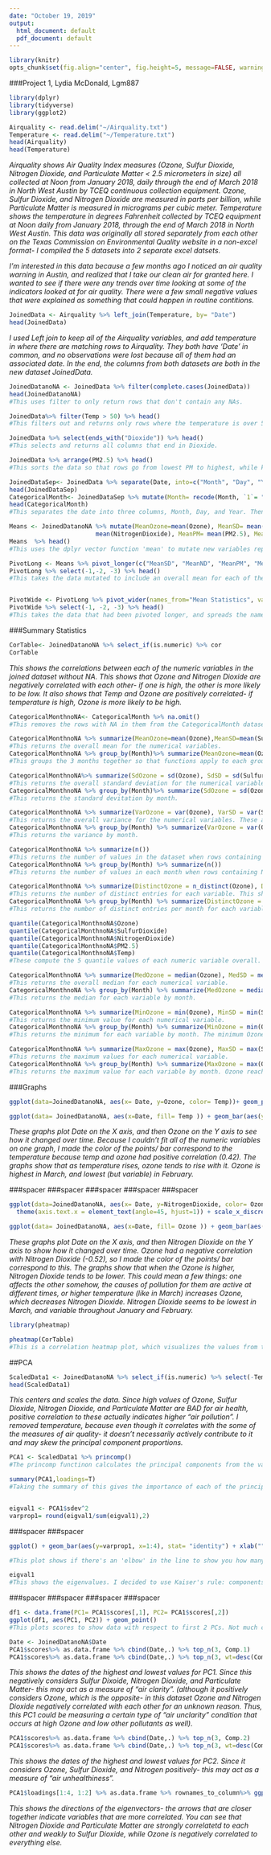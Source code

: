 ```yaml
---
date: "October 19, 2019"
output:
  html_document: default
  pdf_document: default
---
```


```r
library(knitr)
opts_chunk$set(fig.align="center", fig.height=5, message=FALSE, warning=FALSE, fig.width=8, tidy=TRUE)

```

###Project 1, Lydia McDonald, Lgm887

```R
library(dplyr)
library(tidyverse)
library(ggplot2)

Airquality <- read.delim("~/Airquality.txt")
Temperature <- read.delim("~/Temperature.txt")
head(Airquality)
head(Temperature)
```
*Airquality shows Air Quality Index measures (Ozone, Sulfur Dioxide, Nitrogen Dioxide, and Particulate Matter < 2.5 micrometers in size) all collected at Noon from January 2018, daily through the end of March 2018 in North West Austin by TCEQ continuous collection equipment. Ozone, Sulfur Dioxide, and Nitrogen Dioxide are measured in parts per billion, while Particulate Matter is measured in micrograms per cubic meter.* 
*Temperature shows the temperature in degrees Fahrenheit collected by TCEQ equipment at Noon daily from January 2018, through the end of March 2018 in North West Austin.* 
*This data was originally all stored separately from each other on the Texas Commission on Environmental Quality website in a non-excel format- I compiled the 5 datasets into 2 separate excel datsets.*

*I'm interested in this data because a few months ago I noticed an air quality warning in Austin, and realized that I take our clean air for granted here. I wanted to see if there were any trends over time looking at some of the indicators looked at for air quality.*
*There were a few small negative values that were explained as something that could happen in routine contitions.*
```R
JoinedData <- Airquality %>% left_join(Temperature, by= "Date")
head(JoinedData)
```
*I used Left join to keep all of the Airquality variables, and add temperature in where there are matching rows to Airquality. They both have 'Date' in common, and no observations were lost because all of them had an associated date. In the end, the columns from both datasets are both in the new dataset JoinedData.* 

```R

JoinedDatanoNA <- JoinedData %>% filter(complete.cases(JoinedData))
head(JoinedDatanoNA)
#This uses filter to only return rows that don't contain any NAs.

JoinedData%>% filter(Temp > 50) %>% head()
#This filters out and returns only rows where the temperature is over 50 degrees.

JoinedData %>% select(ends_with("Dioxide")) %>% head()
#This selects and returns all columns that end in Dioxide.

JoinedData %>% arrange(PM2.5) %>% head()
#This sorts the data so that rows go from lowest PM to highest, while keeping the rest of the variables present.

JoinedDataSep<- JoinedData %>% separate(Date, into=c("Month", "Day", "Year"))
head(JoinedDataSep)
CategoricalMonth<- JoinedDataSep %>% mutate(Month= recode(Month, `1`= "Jan", `2`= "Feb", `3` = "Mar"))
head(CategoricalMonth)
#This separates the date into three columns, Month, Day, and Year. Then it recodes month into a categorical variable.

Means <- JoinedDatanoNA %>% mutate(MeanOzone=mean(Ozone), MeanSD= mean(SulfurDioxide), MeanND= 
                        mean(NitrogenDioxide), MeanPM= mean(PM2.5), MeanTemp= mean(Temp))
Means  %>% head()
#This uses the dplyr vector function 'mean' to mutate new variables representing the overall mean of each numeric variable- saving each as a new column. This is saved to Means to use later in a pivot. 

```


```R

PivotLong <- Means %>% pivot_longer(c("MeanSD", "MeanND", "MeanPM", "MeanTemp"), names_to="Mean Statistics", values_to="Values")
PivotLong %>% select(-1,-2, -3) %>% head()
#This takes the data mutated to include an overall mean for each of the variables in a new column. I pivoted it longer to make the names of all these mean columns under one new column called 'Mean Statistics'. Then, the values for each of them appeared in the adjacent column called 'Values'. (Columns are dropped to see the new columns).


PivotWide <- PivotLong %>% pivot_wider(names_from="Mean Statistics", values_from= "Values")
PivotWide %>% select(-1, -2, -3) %>% head()
#This takes the data that had been pivoted longer, and spreads the names in the 'Mean Statistics' column back out into their own separate columns, and assigns the matching values from "Values' under each column header. 

```
###Summary Statistics

```R

CorTable<- JoinedDatanoNA %>% select_if(is.numeric) %>% cor
CorTable
```
*This shows the correlations between each of the numeric variables in the joined dataset without NA. This shows that Ozone and Nitrogen Dioxide are negatively correlated with each other- if one is high, the other is more likely to be low. It also shows that Temp and Ozone are positively correlated- if temperature is high, Ozone is more likely to be high.* 


```R
CategoricalMonthnoNA<- CategoricalMonth %>% na.omit()
#This removes the rows with NA in them from the CategoricalMonth dataset. 

CategoricalMonthnoNA %>% summarize(MeanOzone=mean(Ozone),MeanSD=mean(SulfurDioxide), MeanND= mean(NitrogenDioxide), MeanPM= mean(PM2.5), MeanTemp= mean(Temp))
#This returns the overall mean for the numerical variables. 
CategoricalMonthnoNA %>% group_by(Month)%>% summarize(MeanOzone=mean(Ozone),MeanSD=mean(SulfurDioxide), MeanND= mean(NitrogenDioxide), MeanPM= mean(PM2.5), MeanTemp= mean(Temp))
#This groups the 3 months together so that functions apply to each group separately. Then, returns the mean for the numerical variables per month. 
```

```R
CategoricalMonthnoNA%>% summarize(SdOzone = sd(Ozone), SdSD = sd(SulfurDioxide), SdND = sd(NitrogenDioxide), SdPM= sd(PM2.5), SdTemp= sd(Temp))
#This returns the overall standard deviation for the numerical variables. 
CategoricalMonthnoNA %>% group_by(Month)%>% summarize(SdOzone = sd(Ozone), SdSD = sd(SulfurDioxide), SdND = sd(NitrogenDioxide), SdPM= sd(PM2.5), SdTemp= sd(Temp))
#This returns the standard devitation by month. 
```

```R
CategoricalMonthnoNA %>% summarize(VarOzone = var(Ozone), VarSD = var(SulfurDioxide), VarND = var(NitrogenDioxide), VarPM= var(PM2.5), VarTemp= var(Temp))
#This returns the overall variance for the numerical variables. These are the same values as the standard deviations squared. 
CategoricalMonthnoNA %>% group_by(Month) %>% summarize(VarOzone = var(Ozone), VarSD = var(SulfurDioxide), VarND = var(NitrogenDioxide), VarPM= var(PM2.5), VarTemp= var(Temp))
#This returns the variance by month. 
```

```R
CategoricalMonthnoNA %>% summarize(n())
#This returns the number of values in the dataset when rows containing NAs are removed. There are 76.
CategoricalMonthnoNA %>% group_by(Month) %>% summarize(n())
#This returns the number of values in each month when rows containing NAs are removed. There are 28 in January, 22 in Febuary, and 26 in March. 

```

```R
CategoricalMonthnoNA %>% summarize(DistinctOzone = n_distinct(Ozone), DistinctSD = n_distinct(SulfurDioxide), DistinctND = n_distinct(NitrogenDioxide), DistinctPM= n_distinct(PM2.5), DistinctTemp= n_distinct(Temp))
#This returns the number of distinct entries for each variable. This shows that Sulfur Dioxide has more repeat values than the other variables.
CategoricalMonthnoNA %>% group_by(Month) %>% summarize(DistinctOzone = n_distinct(Ozone), DistinctSD = n_distinct(SulfurDioxide), DistinctND = n_distinct(NitrogenDioxide), DistinctPM= n_distinct(PM2.5), DistinctTemp= n_distinct(Temp))
#This returns the number of distinct entries per month for each variable. 
```

```R

quantile(CategoricalMonthnoNA$Ozone)
quantile(CategoricalMonthnoNA$SulfurDioxide)
quantile(CategoricalMonthnoNA$NitrogenDioxide)
quantile(CategoricalMonthnoNA$PM2.5)
quantile(CategoricalMonthnoNA$Temp)
#These compute the 5 quantile values of each numeric variable overall. 
```

```R
CategoricalMonthnoNA %>% summarize(MedOzone = median(Ozone), MedSD = median(SulfurDioxide), MedND = median(NitrogenDioxide), MedPM= median(PM2.5), MedTemp= median(Temp))
#This returns the overall median for each numerical variable.  
CategoricalMonthnoNA %>% group_by(Month) %>% summarize(MedOzone = median(Ozone), MedSD = median(SulfurDioxide), MedND = median(NitrogenDioxide), MedPM= median(PM2.5), MedTemp= median(Temp))
#This returns the median for each variable by month. 
```

```R
CategoricalMonthnoNA %>% summarize(MinOzone = min(Ozone), MinSD = min(SulfurDioxide), MinND = min(NitrogenDioxide), MinPM= min(PM2.5), MinTemp= min(Temp))
#This returns the minimum value for each numerical variable.  
CategoricalMonthnoNA %>% group_by(Month) %>% summarize(MinOzone = min(Ozone), MinSD = min(SulfurDioxide), MinND = min(NitrogenDioxide), MinPM= min(PM2.5), MinTemp= min(Temp))
#This returns the minimum for each variable by month. The minimum Ozone in February was much lower than in January or March, which the mimimum Nitrogen Dioxide wasn't as low in February. 
```
```R
CategoricalMonthnoNA %>% summarize(MaxOzone = max(Ozone), MaxSD = max(SulfurDioxide), MaxND = max(NitrogenDioxide), MaxPM= max(PM2.5), MaxTemp= max(Temp))
#This returns the maximum values for each numerical variable.  
CategoricalMonthnoNA %>% group_by(Month) %>% summarize(MaxOzone = max(Ozone), MaxSD = max(SulfurDioxide), MaxND = max(NitrogenDioxide), MaxPM= max(PM2.5), MaxTemp= max(Temp))
#This returns the maximum value for each variable by month. Ozone reached a higher value in March, while Nitrogen Dioxide's max was lowest in March. 
```
###Graphs
```R
ggplot(data=JoinedDatanoNA, aes(x= Date, y=Ozone, color= Temp))+ geom_point(size=3) + ggtitle("Ozone over Time by Temperature") +  theme(axis.text.x = element_text(angle=45, hjust=1)) + scale_x_discrete(labels= abbreviate)
```
```R
ggplot(data= JoinedDatanoNA, aes(x=Date, fill= Temp )) + geom_bar(aes(y=Ozone), stat= "identity") + ggtitle("Ozone over Time by Temperature")+ theme(axis.text.x = element_text(angle=45, hjust=1))+ scale_x_discrete(labels= abbreviate)
```

*These graphs plot Date on the X axis, and then Ozone on the Y axis to see how it changed over time. Because I couldn't fit all of the numeric variables on one graph, I made the color of the points/ bar correspond to the temperature because temp and ozone had positive correlation (0.42). The graphs show that as temperature rises, ozone tends to rise with it. Ozone is highest in March, and lowest (but variable) in February.* 


###spacer
###spacer
###spacer
###spacer
###spacer


```R


ggplot(data=JoinedDatanoNA, aes(x= Date, y=NitrogenDioxide, color= Ozone))+ geom_point(size=3) + ggtitle("Nitrogen Dioxide over time by Ozone") +  
  theme(axis.text.x = element_text(angle=45, hjust=1)) + scale_x_discrete(labels= abbreviate)
```

```R




ggplot(data= JoinedDatanoNA, aes(x=Date, fill= Ozone )) + geom_bar(aes(y=NitrogenDioxide), stat= "identity") + ggtitle("Nitrogen Dioxide over time by Ozone")+ theme(axis.text.x = element_text(angle=45, hjust=1)) + scale_x_discrete(labels= abbreviate)
```

*These graphs plot Date on the X axis, and then Nitrogen Dioxide on the Y axis to show how it changed over time. Ozone had a negative correlation with Nitrogen Dioxide (-0.52), so I made the color of the points/ bar correspond to this. The graphs show that when the Ozone is higher, Nitrogen Dioxide tends to be lower. This could mean a few things: one affects the other somehow, the causes of pollution for them are active at different times, or higher temperature (like in March) increases Ozone, which decreases Nitrogen Dioxide.*
*Nitrogen Dioxide seems to be lowest in March, and variable throughout January and February.* 


```R
library(pheatmap)

pheatmap(CorTable)
#This is a correlation heatmap plot, which visualizes the values from the correlation table of the JoinedDatanoNA dataset. 

```

##PCA
```R
ScaledData1 <- JoinedDatanoNA %>% select_if(is.numeric) %>% select(-Temp) %>% scale() 
head(ScaledData1)
```

*This centers and scales the data. Since high values of Ozone, Sulfur Dioxide, Nitrogen Dioxide, and Particulate Matter are BAD for air health, positive correlation to these actually indicates higher "air pollution". I removed temperature, because even though it correlates with the some of the measures of air quality- it doesn't necessarily actively contribute to it and may skew the principal component proportions.* 

```R
PCA1 <- ScaledData1 %>% princomp()
#The princomp functinon calculates the principal components from the variables. 

summary(PCA1,loadings=T)
#Taking the summary of this gives the importance of each of the principal components, and shows the loadings.


eigval1 <- PCA1$sdev^2
varprop1= round(eigval1/sum(eigval1),2)
```

###spacer
###spacer

```R

ggplot() + geom_bar(aes(y=varprop1, x=1:4), stat= "identity") + xlab("")+ geom_path(aes(y=varprop1, x=1:4))+ geom_text(aes(x=1:4, y=varprop1, label=round(varprop1,2)), vjust=1, col="white", size=4)+ scale_y_continuous(breaks= seq(0,.6,.2), labels=scales::percent)+scale_x_continuous(breaks=1:4)

#This plot shows if there's an 'elbow' in the line to show you how many principle components to consider- here there is no clear elbow. 

eigval1
#This shows the eigenvalues. I decided to use Kaiser's rule: components with values greater than 1 will be chosen, thus I chose to consider 2 principal components for the data. 

```
###spacer
###spacer
###spacer
###spacer
```R
df1 <- data.frame(PC1= PCA1$scores[,1], PC2= PCA1$scores[,2])
ggplot(df1, aes(PC1, PC2)) + geom_point()
#This plots scores to show data with respect to first 2 PCs. Not much clustering is present. 
```

```R

Date <- JoinedDatanoNA$Date
PCA1$scores%>% as.data.frame %>% cbind(Date,.) %>% top_n(3, Comp.1)
PCA1$scores%>% as.data.frame %>% cbind(Date,.) %>% top_n(3, wt=desc(Comp.1))
```
*This shows the dates of the highest and lowest values for PC1. Since this negatively considers Sulfur Dixoide, Nitrogen Dioxide, and Particulate Matter- this may act as a measure of "air clarity". (although it positively considers Ozone, which is the opposite- in this dataset Ozone and Nitrogen Dioxide negatively correlated with each other for an unknown reason. Thus, this PC1 could be measuring a certain type of "air unclarity" condition that occurs at high Ozone and low other pollutants as well).*
```R
PCA1$scores%>% as.data.frame %>% cbind(Date,.) %>% top_n(3, Comp.2)
PCA1$scores%>% as.data.frame %>% cbind(Date,.) %>% top_n(3, wt=desc(Comp.2))
```
*This shows the dates of the highest and lowest values for PC2. Since it considers Ozone, Sulfur Dioxide, and Nitrogen positively- this may act as a measure of "air unhealthiness".* 

```R
PCA1$loadings[1:4, 1:2] %>% as.data.frame %>% rownames_to_column%>% ggplot() + geom_hline(aes(yintercept=0), lty=2) + geom_vline(aes(xintercept=0), lty=2)+ ylab("PC2")+ xlab("PC1")+ geom_segment(aes(x=0, y=0, xend= Comp.1, yend=Comp.2), arrow= arrow(), col= "red")+ geom_label(aes(x=Comp.1*1.1, y=Comp.2*1.1, label= rowname))
```

*This shows the directions of the eigenvectors- the arrows that are closer together indicate variables that are more correlated. You can see that Nitrogen Dioxide and Particulate Matter are strongly correlatetd to each other and weakly to Sulfur Dioxide, while Ozone is negatively correlated to everything else.* 



